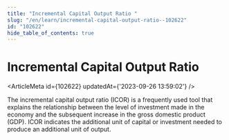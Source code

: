 ```yaml
---
title: "Incremental Capital Output Ratio "
slug: "/en/learn/incremental-capital-output-ratio--102622"
id: "102622"
hide_table_of_contents: true
---
```



# Incremental Capital Output Ratio 

<ArticleMeta id={102622} updatedAt={'2023-09-26 13:59:02'} />
<div className='border-solid border-b border-t-0 my-4 border-[var(--ifm-color-gray-300)]' />

The incremental capital output ratio (ICOR) is a frequently used tool that explains the relationship between the level of investment made in the economy and the subsequent increase in the gross domestic product (GDP). ICOR indicates the additional unit of capital or investment needed to produce an additional unit of output.
